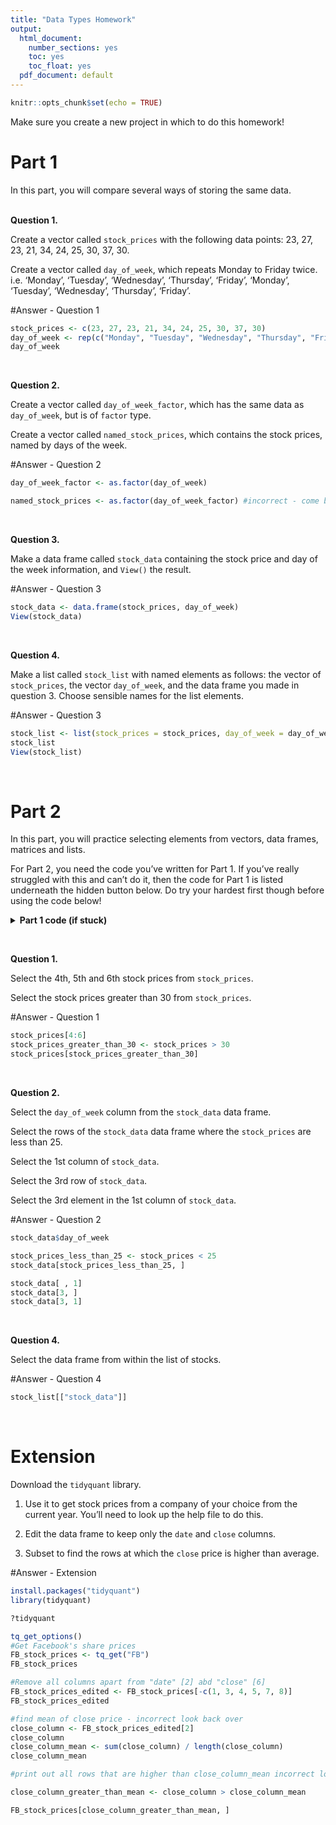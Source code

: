 ```yaml
---
title: "Data Types Homework"
output:
  html_document: 
    number_sections: yes
    toc: yes
    toc_float: yes
  pdf_document: default
---
```


```r
knitr::opts_chunk$set(echo = TRUE)
```

Make sure you create a new project in which to do this homework!

# Part 1

In this part, you will compare several ways of storing the same data. 

<br>
**Question 1.**  

Create a vector called `stock_prices` with the following data points: 23, 27, 23, 21, 34, 24, 25, 30, 37, 30.

Create a vector called `day_of_week`, which repeats Monday to Friday twice. i.e.
'Monday', 'Tuesday', 'Wednesday', 'Thursday', 'Friday', 'Monday', 'Tuesday', 'Wednesday', 'Thursday', 'Friday'.

#Answer - Question 1 

```r
stock_prices <- c(23, 27, 23, 21, 34, 24, 25, 30, 37, 30)
day_of_week <- rep(c("Monday", "Tuesday", "Wednesday", "Thursday", "Friday"), times = 2)
day_of_week
```

<br> 

**Question 2.**

Create a vector called `day_of_week_factor`, which has the same data as `day_of_week`, but is of `factor` type.

Create a vector called `named_stock_prices`, which contains the stock prices, named by days of the week. 

#Answer - Question 2 

```r
day_of_week_factor <- as.factor(day_of_week)

named_stock_prices <- as.factor(day_of_week_factor) #incorrect - come back to this 

```


<br>

**Question 3.**  

Make a data frame called `stock_data` containing the stock price and day of the week information, and `View()` the result.

#Answer - Question 3 

```r
stock_data <- data.frame(stock_prices, day_of_week)
View(stock_data)

```


<br>

**Question 4.**  

Make a list called `stock_list` with named elements as follows: the vector of `stock_prices`, the vector `day_of_week`, and the data frame you made in question 3. Choose sensible names for the list elements. 

#Answer - Question 3

```r
stock_list <- list(stock_prices = stock_prices, day_of_week = day_of_week, stock_data = stock_data)
stock_list
View(stock_list)
```

<br>

# Part 2

In this part, you will practice selecting elements from vectors, data frames, matrices and lists.

For Part 2, you need the code you've written for Part 1. If you've really struggled with this and can't do it, then the code for Part 1 is listed underneath the hidden button below. Do try your hardest first though before using the code below! 

<details>
<summary>**Part 1 code (if stuck)**</summary>
```r
stock_prices <- c(23, 27, 23, 21, 34, 24, 25, 30, 37, 30)

day_of_week <- c('Monday', 'Tuesday', 'Wednesday', 'Thursday', 'Friday', 'Monday', 'Tuesday', 'Wednesday', 'Thursday', 'Friday')

day_of_week_factor <- as.factor(day_of_week)

stock_data <- data.frame(stock_prices = stock_prices, day_of_week = day_of_week)

stock_list <- list(stock_prices = stock_prices, day_of_week = day_of_week, stock_data = stock_data)
```
</details>
<br>

**Question 1.**

Select the 4th, 5th and 6th stock prices from `stock_prices`.

Select the stock prices greater than 30 from `stock_prices`.

#Answer - Question 1

```r
stock_prices[4:6]
stock_prices_greater_than_30 <- stock_prices > 30
stock_prices[stock_prices_greater_than_30]
```


<br>

**Question 2.**

Select the `day_of_week` column from the `stock_data` data frame.

Select the rows of the `stock_data` data frame where the `stock_prices` are less than 25.

Select the 1st column of `stock_data`.

Select the 3rd row of `stock_data`.

Select the 3rd element in the 1st column of `stock_data`.

#Answer - Question 2

```r
stock_data$day_of_week
```

```r
stock_prices_less_than_25 <- stock_prices < 25
stock_data[stock_prices_less_than_25, ]
```

```r
stock_data[ , 1]
stock_data[3, ]
stock_data[3, 1]
```

<br>

**Question 4.** 

Select the data frame from within the list of stocks.

#Answer - Question 4

```r
stock_list[["stock_data"]]
```


<br>


# Extension

Download the `tidyquant` library.

1. Use it to get stock prices from a company of your choice from the current year. You'll need to look up the help file to do this.

2. Edit the data frame to keep only the `date` and `close` columns.

3. Subset to find the rows at which the `close` price is higher than average.

#Answer - Extension

```r
install.packages("tidyquant")
library(tidyquant)
```

```r
?tidyquant

tq_get_options()
#Get Facebook's share prices
FB_stock_prices <- tq_get("FB")
FB_stock_prices
```

```r
#Remove all columns apart from "date" [2] abd "close" [6]
FB_stock_prices_edited <- FB_stock_prices[-c(1, 3, 4, 5, 7, 8)] 
FB_stock_prices_edited 
```

```r
#find mean of close price - incorrect look back over 
close_column <- FB_stock_prices_edited[2]
close_column
close_column_mean <- sum(close_column) / length(close_column)
close_column_mean
```

```r
#print out all rows that are higher than close_column_mean incorrect look back over 

close_column_greater_than_mean <- close_column > close_column_mean

FB_stock_prices[close_column_greater_than_mean, ] 

```




